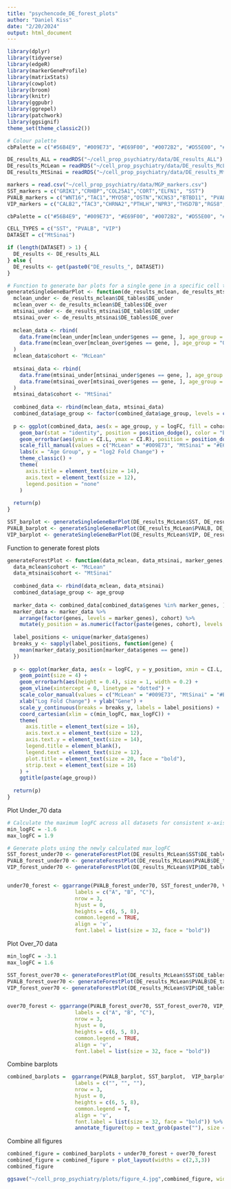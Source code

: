 ```yaml
---
title: "psychencode_DE_forest_plots"
author: "Daniel Kiss"
date: "2/20/2024"
output: html_document
---
```


```r
library(dplyr)
library(tidyverse)
library(edgeR)
library(markerGeneProfile)
library(matrixStats)
library(cowplot)
library(broom)
library(knitr)
library(ggpubr)
library(ggrepel)
library(patchwork)
library(ggsignif)
theme_set(theme_classic2())

# Colour palette
cbPalette = c("#56B4E9", "#009E73", "#E69F00", "#0072B2", "#D55E00", "#CC79A7", "#000000", "#F0E442")

DE_results_ALL = readRDS("~/cell_prop_psychiatry/data/DE_results_ALL")
DE_results_McLean = readRDS("~/cell_prop_psychiatry/data/DE_results_McLean")
DE_results_MtSinai = readRDS("~/cell_prop_psychiatry/data/DE_results_MtSinai")

markers = read.csv("~/cell_prop_psychiatry/data/MGP_markers.csv")
SST_markers = c("GRIK1","CRHBP","COL25A1","CORT","ELFN1", "SST")
PVALB_markers = c("WNT16","TAC1","MYO5B","OSTN","KCNS3","BTBD11", "PVALB")
VIP_markers = c("CALB2","TAC3","CHRNA2","PTHLH","NPR3","THSD7B","RGS8","SLC10A4","KMO", "VIP")

cbPalette = c("#56B4E9", "#009E73", "#E69F00", "#0072B2", "#D55E00", "#CC79A7", "#000000", "#8B4513", "#FFB6C1", "#6A5ACD", "#7FFF00")

CELL_TYPES = c("SST", "PVALB", "VIP")
DATASET = c("MtSinai")

if (length(DATASET) > 1) {
  DE_results <- DE_results_ALL
} else {
  DE_results <- get(paste0("DE_results_", DATASET))
}
```

```r
# Function to generate bar plots for a single gene in a specific cell type
generateSingleGeneBarPlot <- function(de_results_mclean, de_results_mtsinai, gene, cell_type) {
  mclean_under <- de_results_mclean$DE_tables$DE_under
  mclean_over <- de_results_mclean$DE_tables$DE_over
  mtsinai_under <- de_results_mtsinai$DE_tables$DE_under
  mtsinai_over <- de_results_mtsinai$DE_tables$DE_over
  
  mclean_data <- rbind(
    data.frame(mclean_under[mclean_under$genes == gene, ], age_group = "Under 70"),
    data.frame(mclean_over[mclean_over$genes == gene, ], age_group = "Over 70")
  )
  mclean_data$cohort <- "McLean"
  
  mtsinai_data <- rbind(
    data.frame(mtsinai_under[mtsinai_under$genes == gene, ], age_group = "Under 70"),
    data.frame(mtsinai_over[mtsinai_over$genes == gene, ], age_group = "Over 70")
  )
  mtsinai_data$cohort <- "MtSinai"
  
  combined_data <- rbind(mclean_data, mtsinai_data)
  combined_data$age_group <- factor(combined_data$age_group, levels = c("Under 70", "Over 70"))
  
  p <- ggplot(combined_data, aes(x = age_group, y = logFC, fill = cohort)) +
    geom_bar(stat = "identity", position = position_dodge(), color = "black") +
    geom_errorbar(aes(ymin = CI.L, ymax = CI.R), position = position_dodge(.9), width = 0.25) +
    scale_fill_manual(values = c("McLean" = "#009E73", "MtSinai" = "#E69F00")) +
    labs(x = "Age Group", y = "log2 Fold Change") +
    theme_classic() +
    theme(
      axis.title = element_text(size = 14),
      axis.text = element_text(size = 12),
      legend.position = "none"
    )
  
  return(p)
}

SST_barplot <- generateSingleGeneBarPlot(DE_results_McLean$SST, DE_results_MtSinai$SST, "SST", "SST")
PVALB_barplot <- generateSingleGeneBarPlot(DE_results_McLean$PVALB, DE_results_MtSinai$PVALB, "PVALB", "PVALB")
VIP_barplot <- generateSingleGeneBarPlot(DE_results_McLean$VIP, DE_results_MtSinai$VIP, "VIP", "VIP")


```

Function to generate forest plots
```r
generateForestPlot <- function(data_mclean, data_mtsinai, marker_genes, min_logFC, max_logFC, age_group) {
  data_mclean$cohort <- "McLean"
  data_mtsinai$cohort <- "MtSinai"
  
  combined_data <- rbind(data_mclean, data_mtsinai)
  combined_data$age_group <- age_group
  
  marker_data <- combined_data[combined_data$genes %in% marker_genes, ]
  marker_data <- marker_data %>%
    arrange(factor(genes, levels = marker_genes), cohort) %>%
    mutate(y_position = as.numeric(factor(paste(genes, cohort), levels = unique(paste(genes, cohort)))))
  
  label_positions <- unique(marker_data$genes)
  breaks_y <- sapply(label_positions, function(gene) {
    mean(marker_data$y_position[marker_data$genes == gene])
  })
  
  p <- ggplot(marker_data, aes(x = logFC, y = y_position, xmin = CI.L, xmax = CI.R, color = cohort)) +
    geom_point(size = 4) +
    geom_errorbarh(aes(height = 0.4), size = 1, width = 0.2) +
    geom_vline(xintercept = 0, linetype = "dotted") +
    scale_color_manual(values = c("McLean" = "#009E73", "MtSinai" = "#E69F00")) +
    xlab("Log Fold Change") + ylab("Gene") +
    scale_y_continuous(breaks = breaks_y, labels = label_positions) +
    coord_cartesian(xlim = c(min_logFC, max_logFC)) +
    theme(
      axis.title = element_text(size = 16),
      axis.text.x = element_text(size = 12),
      axis.text.y = element_text(size = 14),
      legend.title = element_blank(),
      legend.text = element_text(size = 12),
      plot.title = element_text(size = 20, face = "bold"),
      strip.text = element_text(size = 16)
    ) +
    ggtitle(paste(age_group))
  
  return(p)
}

```

Plot Under_70 data
```r
# Calculate the maximum logFC across all datasets for consistent x-axis limits
min_logFC = -1.6
max_logFC = 1.9

# Generate plots using the newly calculated max_logFC
SST_forest_under70 <- generateForestPlot(DE_results_McLean$SST$DE_tables$DE_under, DE_results_MtSinai$SST$DE_tables$DE_under, SST_markers, min_logFC, max_logFC, "Under 70")
PVALB_forest_under70 <- generateForestPlot(DE_results_McLean$PVALB$DE_tables$DE_under, DE_results_MtSinai$PVALB$DE_tables$DE_under, PVALB_markers, min_logFC, max_logFC, "Under 70")
VIP_forest_under70 <- generateForestPlot(DE_results_McLean$VIP$DE_tables$DE_under, DE_results_MtSinai$VIP$DE_tables$DE_under, VIP_markers, min_logFC, max_logFC, "Under 70")


under70_forest <- ggarrange(PVALB_forest_under70, SST_forest_under70, VIP_forest_under70,
                      labels = c("A", "B", "C"),
                      nrow = 3,
                      hjust = 0,
                      heights = c(6, 5, 8),
                      common.legend = TRUE,
                      align = 'v',
                      font.label = list(size = 32, face = "bold"))


```

Plot Over_70 data
```r
min_logFC = -3.1
max_logFC = 1.6

SST_forest_over70 <- generateForestPlot(DE_results_McLean$SST$DE_tables$DE_over, DE_results_MtSinai$SST$DE_tables$DE_over, SST_markers, min_logFC, max_logFC, "Over 70")
PVALB_forest_over70 <- generateForestPlot(DE_results_McLean$PVALB$DE_tables$DE_over, DE_results_MtSinai$PVALB$DE_tables$DE_over, PVALB_markers, min_logFC, max_logFC, "Over 70")
VIP_forest_over70 <- generateForestPlot(DE_results_McLean$VIP$DE_tables$DE_over, DE_results_MtSinai$VIP$DE_tables$DE_over, VIP_markers, min_logFC, max_logFC, "Over 70")


over70_forest <- ggarrange(PVALB_forest_over70, SST_forest_over70, VIP_forest_over70,
                      labels = c("A", "B", "C"),
                      nrow = 3,
                      hjust = 0,
                      heights = c(6, 5, 8),
                      common.legend = TRUE,
                      align = 'v',
                      font.label = list(size = 32, face = "bold"))

```

Combine barplots
```r
combined_barplots =  ggarrange(PVALB_barplot, SST_barplot,  VIP_barplot,
                      labels = c("", "", ""),
                      nrow = 3,
                      hjust = 0,
                      heights = c(6, 5, 8),
                      common.legend = T,
                      align = 'v',
                      font.label = list(size = 32, face = "bold")) %>% 
                      annotate_figure(top = text_grob(paste(""), size = 28, face = "bold"))
```


Combine all figures
```r
combined_figure = combined_barplots + under70_forest + over70_forest
combined_figure = combined_figure + plot_layout(widths = c(2,3,3))
combined_figure

ggsave("~/cell_prop_psychiatry/plots/figure_4.jpg",combined_figure, width = 14, height = 10, dpi = 400)
```


